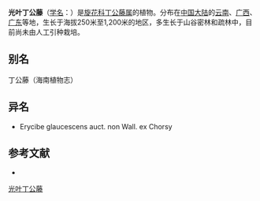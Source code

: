 {{Speciesbox
| name = 光叶丁公藤
| status = 
| status_system = 
| image =
| genus = Erycibe
| species = schmidtii
| authority = Craib
}}

'''光叶丁公藤'''（[[学名|学名]]：{{lang|la|''Erycibe schmidtii''}}）是[[旋花科|旋花科]][[丁公藤属|丁公藤属]]的植物。分布在[[中国大陆|中国大陆]]的[[云南|云南]]、[[广西|广西]]、[[广东|广东]]等地，生长于海拔250米至1,200米的地区，多生长于山谷密林和疏林中，目前尚未由人工引种栽培。

== 别名 ==
丁公藤（海南植物志）

== 异名 ==
* Erycibe glaucescens auct. non Wall. ex Chorsy

== 参考文献 ==
<div class="references-small">
* {{cite web| url =http://www.bioinfo.cn/db05/KmzwSpecies.php?action=view&id=5257| title =光叶丁公藤| work =《中国高等植物数据库全库》| publisher =中国科学院微生物研究所| author =昆明植物研究所| accessdate =2009-02-25| deadurl =yes| archiveurl =https://web.archive.org/web/20160305094125/http://www.bioinfo.cn/db05/KmzwSpecies.php?action=view&id=5257| archivedate =2016-03-05}}
</div>
{{Taxonbar|from=Q10890103}}

[[Category:丁公藤属|光叶丁公藤]]


{{植物小作品}}